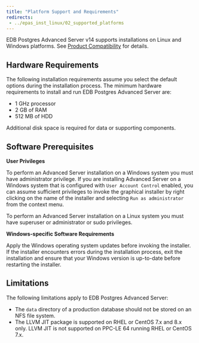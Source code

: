 ```yaml
---
title: "Platform Support and Requirements"
redirects:
 - ../epas_inst_linux/02_supported_platforms
---
```


EDB Postgres Advanced Server v14 supports installations on Linux and Windows platforms. See [Product Compatibility](https://www.enterprisedb.com/platform-compatibility#epas) for details.

## Hardware Requirements

The following installation requirements assume you select the default options during the installation process. The minimum hardware requirements to install and run EDB Postgres Advanced Server are:

-   1 GHz processor
-   2 GB of RAM
-   512 MB of HDD

Additional disk space is required for data or supporting components.

## Software Prerequisites

**User Privileges**

To perform an Advanced Server installation on a Windows system you must have administrator privilege. If you are installing Advanced Server on a Windows system that is configured with `User Account Control` enabled, you can assume sufficient privileges to invoke the graphical installer by right clicking on the name of the installer and selecting `Run as administrator` from the context menu.

To perform an Advanced Server installation on a Linux system you must have superuser or administrator or sudo privileges.

**Windows-specific Software Requirements**

Apply the Windows operating system updates before invoking the installer. If the installer encounters errors during the installation process, exit the installation and ensure that your Windows version is up-to-date before restarting the installer.


## Limitations

The following limitations apply to EDB Postgres Advanced Server:

-   The `data` directory of a production database should not be stored on an NFS file system.
-   The LLVM JIT package is supported on RHEL or CentOS 7.x and 8.x only. LLVM JIT is not supported on PPC-LE 64 running RHEL or CentOS 7.x.
